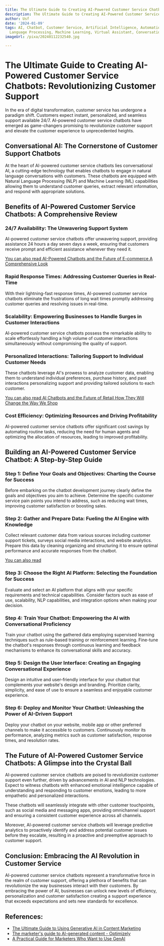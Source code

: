 ```yaml
---
title: The Ultimate Guide to Creating AI-Powered Customer Service Chatbots
description: The Ultimate Guide to Creating AI-Powered Customer Service Chatbots
author: Usf
date: '2024-01-09'
tags: AI, Chatbot, Customer Service, Artificial Intelligence, Automation, Natural
  Language Processing, Machine Learning, Virtual Assistant, Conversational AI
imageUrl: /pixa/20240112232540.jpg

---
```

# The Ultimate Guide to Creating AI-Powered Customer Service Chatbots: Revolutionizing Customer Support

In the era of digital transformation, customer service has undergone a paradigm shift. Customers expect  instant, personalized, and seamless support available 24/7. AI-powered customer  service chatbots have emerged as game-changers promising to revolutionize  customer support and elevate the  customer experience to unprecedented heights.

## Conversational AI: The Cornerstone of Customer Support Chatbots

At the heart of AI-powered customer service chatbots lies conversational AI,  a cutting-edge technology that enables chatbots to engage in natural language conversations  with customers. These chatbots are equipped with Natural Language Processing (NLP) and Machine Learning (ML) capabilities  allowing them  to understand customer queries, extract relevant information, and respond with appropriate solutions.

## Benefits of AI-Powered Customer Service Chatbots: A Comprehensive Review

### 24/7 Availability: The Unwavering Support System

AI-powered customer service  chatbots offer unwavering support, providing assistance 24 hours a day seven days a week, ensuring  that customers  receive prompt and efficient assistance  whenever they need  it.

[You can  also read  AI-Powered Chatbots and the Future of E-commerce A Comprehensive Look](AI-Powered%20Chatbots%20and%20the%20Future%20of%20E-commerce%20A%20Comprehensive%20Look)


### Rapid Response Times: Addressing Customer Queries in Real-Time

With their lightning-fast  response times, AI-powered customer service chatbots eliminate the frustrations of long wait times promptly addressing customer queries and resolving issues in real-time.

### Scalability:  Empowering Businesses to Handle Surges  in Customer Interactions

AI-powered customer service chatbots possess the remarkable ability to scale effortlessly handling  a high volume of customer  interactions simultaneously  without  compromising  the  quality of support.

### Personalized Interactions: Tailoring Support to Individual Customer Needs

These chatbots leverage AI's prowess to analyze  customer data, enabling them to understand individual preferences, purchase history, and past  interactions personalizing support and providing tailored solutions to each customer.

[You can also read AI Chatbots and the Future  of Retail How They Will Change the Way We Shop](AI%20Chatbots%20and%20the%20Future%20of%20Retail%20How%20They%20Will%20Change%20the%20Way%20We%20Shop)


###  Cost Efficiency: Optimizing Resources and Driving Profitability

AI-powered customer service chatbots offer significant cost savings by automating routine tasks, reducing the  need for human  agents and optimizing  the allocation of  resources, leading to improved profitability.

##  Building an AI-Powered Customer Service Chatbot: A Step-by-Step Guide

###  Step 1: Define Your Goals and  Objectives: Charting the Course for  Success

Before embarking on the chatbot development  journey clearly define the goals and  objectives you  aim to achieve. Determine the specific customer service pain  points you intend to address, such as reducing wait times, improving customer satisfaction or  boosting sales.

### Step 2: Gather and  Prepare Data: Fueling the AI Engine with Knowledge

Collect relevant customer data from various sources including customer support tickets, surveys social  media interactions, and website analytics. Prepare this data  by cleaning organizing  and  structuring it to ensure optimal performance and accurate responses from the  chatbot.

[You can also read ]()


### Step 3: Choose the Right AI Platform: Selecting  the Foundation for Success

Evaluate and select an AI platform that aligns with your specific requirements and technical capabilities. Consider factors such as ease of use,  scalability, NLP capabilities, and integration  options when making your decision.

### Step 4: Train Your Chatbot: Empowering the AI with Conversational Proficiency

Train your chatbot using the gathered data employing supervised learning techniques such  as rule-based training or reinforcement  learning. Fine-tune the chatbot's responses through  continuous learning and feedback mechanisms to enhance its conversational  skills and accuracy.

### Step  5:  Design the User Interface: Creating an Engaging Conversational Experience

Design an intuitive and user-friendly interface  for your  chatbot that complements your website's design and branding. Prioritize clarity, simplicity, and ease of use to ensure a seamless and enjoyable customer experience.

### Step 6: Deploy and Monitor Your Chatbot: Unleashing the Power of AI-Driven Support

Deploy your chatbot on your  website, mobile app or  other preferred channels  to make it accessible to customers. Continuously  monitor its performance, analyzing metrics such as customer satisfaction, response times, and resolution rates.

## The  Future of AI-Powered Customer Service  Chatbots: A Glimpse into the Crystal  Ball

AI-powered customer service chatbots are poised to revolutionize customer support even further, driven by advancements in AI and NLP technologies. Expect to witness chatbots with enhanced emotional intelligence capable of understanding  and responding to customer emotions, leading to more empathetic  and personalized interactions.

These chatbots  will  seamlessly integrate with other customer touchpoints, such as social media and messaging apps, providing omnichannel support  and ensuring a consistent customer  experience across  all channels.

Moreover,  AI-powered customer service chatbots will leverage predictive analytics to proactively identify and address potential customer issues before they escalate, resulting in a proactive and preemptive approach to customer support.

##  Conclusion: Embracing  the AI Revolution in Customer Service

AI-powered customer service chatbots represent a transformative force in the realm of customer support, offering a plethora  of benefits that can revolutionize the way businesses interact with their  customers. By embracing the power of AI, businesses can  unlock new levels of efficiency, personalization and customer satisfaction creating a support experience that exceeds expectations and sets new standards for excellence.

## References:
- [The Ultimate Guide to Using Generative AI in Content Marketing](https://mention.com/en/blog/ultimate-generative-ai-guide-content-marketing/)
- [The marketer's guide to AI-generated content - Optimizely](https://www.optimizely.com/the-marketers-complete-guide-to-ai-generated-content-creation/)
- [A Practical Guide for Marketers Who Want to Use GenAI](https://hbr.org/2023/12/a-practical-guide-for-marketers-who-want-to-use-genai)
